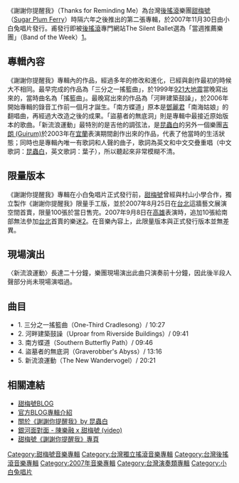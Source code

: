 {{Infobox Album
| Name = 謝謝你提醒我
| Original_name = 
| Type = 專輯
| Longtype =
| Artist = [[甜梅號|甜梅號]]
| Cover = 
| Released = 2007年11月30日
| Recorded = <!--錄製日期-->
| Genre = [[後搖滾|後搖滾]]
| Length = <!--歌曲總長度（時間）-->63分33秒
| Label =[[小白兔唱片|小白兔唱片]]
| Producer = [[甜梅號|甜梅號]]
| Reviews = 
| Last album = [[是不是少了什麼|是不是少了什麼]]（2001年）
| This album = '''謝謝你提醒我'''（2007年）
| Next album = [[腦海群島|腦海群島]]（2010年）
}}

《謝謝你提醒我》（Thanks for Reminding Me）為台灣[[後搖滾|後搖滾]]樂團[[甜梅號|甜梅號]]（[[Sugar_Plum_Ferry|Sugar Plum Ferry]]）時隔六年之後推出的第二張專輯，於2007年11月30日由小白兔唱片發行。甫發行即被[[後搖滾|後搖滾]]專門網站The Silent Ballet選為「當週推薦樂團」（Band of the Week）[https://web.archive.org/web/20071212191445/http://thesilentballet.com/dnn/Articles/tabid/55/ctl/Details/mid/412/ItemID/1029/Default.aspx]。

==專輯內容==
《謝謝你提醒我》專輯內的作品，經過多年的修改和進化，已經與創作最初的時候大不相同。最早完成的作品為「三分之一搖籃曲」，於1999年[[921大地震|921大地震]]當晚寫出來的，當時曲名為「搖籃曲」。最晚寫出來的作品為「河畔建築鼓譟」，於2006年開始專輯的錄音工作前一個月才誕生。「南方蝶道」原本是[[鄧麗君|鄧麗君]]「南海姑娘」的翻唱曲，再經過大改造之後的成果。「盜墓者的無底洞」則是專輯中最接近原始版本的歌曲。「新流浪運動」最特別的是吉他的調弦法，是[[昆蟲白|昆蟲白]]的另外一個樂團[[吉朗_(Guirum)|吉朗 (Guirum)]]於2003年在[[宜蘭縣|宜蘭]]表演期間創作出來的作品，代表了他當時的生活狀態；同時也是專輯內唯一有歌詞和人聲的曲子，歌詞為英文和中文交疊重唱（中文歌詞：[[昆蟲白|昆蟲白]]，英文歌詞：葉子），所以聽起來非常模糊不清。

==限量版本==
《謝謝你提醒我》專輯在小白兔唱片正式發行前，[[甜梅號|甜梅號]]曾經與村山小學合作，獨立製作《謝謝你提醒我》限量手工版，並於2007年8月25日在[[台北|台北]]這牆藝文展演空間首賣，限量100張於當日售完。2007年9月8日在[[高雄|高雄]]表演時，追加10張給南部無法參加[[台北|台北]]首賣的樂迷[https://web.archive.org/web/20071018202524/http://blog.roodo.com/sugarplumferry/archives/4084973.html]。在音樂內容上，此限量版本與正式發行版本並無差異。
==現場演出==
〈新流浪運動〉長達二十分鐘，樂團現場演出此曲只演奏前十分鐘，因此後半段人聲部分尚未現場演唱過。

==曲目==
*1. 三分之一搖籃曲（One-Third Cradlesong）/ 10:27
*2. 河畔建築鼓譟（Uproar from Riverside Buildings）/ 09:41
*3. 南方蝶道（Southern Butterfly Path）/ 09:46
*4. 盜墓者的無底洞（Graverobber's Abyss）/ 13:16
*5. 新流浪運動（The New Wandervogel）/ 20:21

==相關連結==
*[https://web.archive.org/web/20071221054019/http://blog.roodo.com/sugarplumferry/ 甜梅號BLOG]
*[https://web.archive.org/web/20071224090741/http://blog.roodo.com/sugarplumferry/archives/4585845.html 官方BLOG專輯介紹]
*[https://web.archive.org/web/20071224090741/http://blog.roodo.com/sugarplumferry/archives/4585845.html 關於《謝謝你提醒我》by 昆蟲白]
*[https://web.archive.org/web/20081226163205/http://mediaserver.iwant-in.net/player/v7player.php?GApp=iwant-radio-a-a0001&GFiles=a-a0001_20071210_cg11330101_01_1.wmv 銀河面對面 - 陳樂融 x 甜梅號 (video)]
*[https://web.archive.org/web/20071221163508/http://www.wwr.com.tw/spf/home.htm 甜梅號《謝謝你提醒我》專頁]

{{甜梅號}}

[[Category:甜梅號音樂專輯|Category:甜梅號音樂專輯]]
[[Category:台灣獨立搖滾音樂專輯|Category:台灣獨立搖滾音樂專輯]]
[[Category:台灣後搖滾音樂專輯|Category:台灣後搖滾音樂專輯]]
[[Category:2007年音樂專輯|Category:2007年音樂專輯]]
[[Category:台灣演奏類專輯|Category:台灣演奏類專輯]]
[[Category:小白兔唱片|Category:小白兔唱片]]